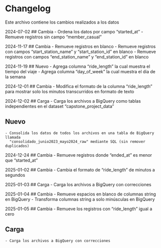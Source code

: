 # Changelog
Este archivo contiene los cambios realizados a los datos

2024-07-02
## Cambia
    - Ordena los datos por campo "started_at"
    - Remueve registros sin campo "member_casual"

2024-11-17
## Cambia
    - Remueve registros en blanco
    - Remueve registros con campos "start_station_name" y "start_station_id" en blanco
    - Remueve registros con campos "end_station_name" y "end_station_id" en blanco

2024-11-19
## Nuevo
    - Agrega columna "ride_length" la cual muestra el tiempo del viaje
    - Agrega columna "day_of_week" la cual muestra el dia de la semana

2024-12-01
## Cambia
    - Modifica el formato de la columna "ride_length" para mostrar solo 
      los minutos transcurridos en formato de texto

2024-12-02
## Carga
    - Carga los archivos a BigQuery como tablas independientes en el dataset 
      "capstone_project_data"

## Nuevo
    - Consolida los datos de todos los archivos en una tabla de BigQuery llamada 
      "consolidado_junio2023_mayo2024_raw" mediante SQL (sin remover duplicados)

2024-12-24
## Cambia
    - Remueve registros donde "ended_at" es menor que "started_at"

2025-01-02
## Cambia
    - Cambia el formato de "ride_length" de minutos a segundos

2025-01-03
## Carga
    - Carga los archivos a BigQuery con correcciones

2025-01-04
## Cambia
    - Remueve espacios en blanco de columnas string en BigQuery
    - Transforma columnas string a solo minúsculas en BigQuery

2025-01-05
## Cambia
    - Remueve los registros con "ride_length" igual a cero

## Carga
    - Carga los archivos a BigQuery con correcciones